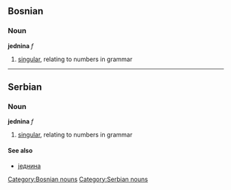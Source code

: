 ==Bosnian==
===Noun===
'''jednina''' ''f''
#[[singular]], relating to numbers in grammar
[[Category:Bosnian nouns]]
----
==Serbian==
===Noun===
'''jednina''' ''f''
#[[singular]], relating to numbers in grammar
====See also====
*[[једнина]]
[[Category:Serbian nouns]]